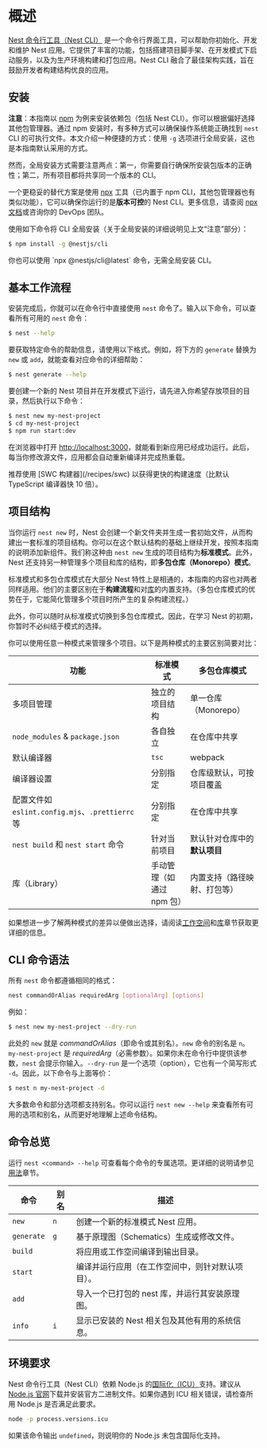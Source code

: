 # 概述

[Nest 命令行工具（Nest CLI）](https://github.com/nestjs/nest-cli) 是一个命令行界面工具，可以帮助你初始化、开发和维护 Nest 应用。它提供了丰富的功能，包括搭建项目脚手架、在开发模式下启动服务，以及为生产环境构建和打包应用。Nest CLI 融合了最佳架构实践，旨在鼓励开发者构建结构优良的应用。

## 安装

**注意**：本指南以 [npm](https://docs.npmjs.com/downloading-and-installing-node-js-and-npm) 为例来安装依赖包（包括 Nest CLI）。你可以根据偏好选择其他包管理器。通过 npm 安装时，有多种方式可以确保操作系统能正确找到 `nest` CLI 的可执行文件。本文介绍一种便捷的方式：使用 `-g` 选项进行全局安装，这也是本指南默认采用的方式。

然而，全局安装方式需要注意两点：第一，你需要自行确保所安装包版本的正确性；第二，所有项目都将共享同一个版本的 CLI。

一个更稳妥的替代方案是使用 [npx](https://github.com/npm/cli/blob/latest/docs/lib/content/commands/npx.md) 工具（已内置于 npm CLI，其他包管理器也有类似功能），它可以确保你运行的是**版本可控**的 Nest CLI。更多信息，请查阅 [npx 文档](https://github.com/npm/cli/blob/latest/docs/lib/content/commands/npx.md)或咨询你的 DevOps 团队。

使用如下命令将 CLI 全局安装（关于全局安装的详细说明见上文“注意”部分）：

```bash
$ npm install -g @nestjs/cli
```

<CalloutInfo>
  <div>你也可以使用 `npx @nestjs/cli@latest` 命令，无需全局安装 CLI。</div>
</CalloutInfo>

## 基本工作流程

安装完成后，你就可以在命令行中直接使用 `nest` 命令了。输入以下命令，可以查看所有可用的 `nest` 命令：

```bash
$ nest --help
```

要获取特定命令的帮助信息，请使用以下格式。例如，将下方的 `generate` 替换为 `new` 或 `add`，就能查看对应命令的详细帮助：

```bash
$ nest generate --help
```

要创建一个新的 Nest 项目并在开发模式下运行，请先进入你希望存放项目的目录，然后执行以下命令：

```bash
$ nest new my-nest-project
$ cd my-nest-project
$ npm run start:dev
```

在浏览器中打开 [http://localhost:3000](http://localhost:3000)，就能看到新应用已经成功运行。此后，每当你修改源文件，应用都会自动重新编译并完成热重载。

<CalloutInfo>
  推荐使用 [SWC 构建器](/recipes/swc) 以获得更快的构建速度（比默认 TypeScript
  编译器快 10 倍）。
</CalloutInfo>

## 项目结构

当你运行 `nest new` 时，Nest 会创建一个新文件夹并生成一套初始文件，从而构建出一套标准的项目结构。你可以在这个默认结构的基础上继续开发，按照本指南的说明添加新组件。我们称这种由 `nest new` 生成的项目结构为**标准模式**。此外，Nest 还支持另一种管理多个项目和库的结构，即**多包仓库（Monorepo）模式**。

标准模式和多包仓库模式在大部分 Nest 特性上是相通的，本指南的内容也对两者同样适用。他们的主要区别在于**构建流程**和对[库](/cli/libraries)的内置支持。（多包仓库模式的优势在于，它能简化管理多个项目时所产生的复杂构建流程。）

此外，你可以随时从标准模式切换到多包仓库模式。因此，在学习 Nest 的初期，你暂时不必纠结于模式的选择。

你可以使用任意一种模式来管理多个项目。以下是两种模式的主要区别简要对比：

| 功能                                             | 标准模式                  | 多包仓库模式                 |
| ------------------------------------------------ | ------------------------- | ---------------------------- |
| 多项目管理                                       | 独立的项目结构            | 单一仓库（Monorepo）         |
| `node_modules` & `package.json`                  | 各自独立                  | 在仓库中共享                 |
| 默认编译器                                       | `tsc`                     | webpack                      |
| 编译器设置                                       | 分别指定                  | 仓库级默认，可按项目覆盖     |
| 配置文件如 `eslint.config.mjs`、`.prettierrc` 等 | 分别指定                  | 在仓库中共享                 |
| `nest build` 和 `nest start` 命令                | 针对当前项目              | 默认针对仓库中的**默认项目** |
| 库（Library）                                    | 手动管理（如通过 npm 包） | 内置支持（路径映射、打包等） |

如果想进一步了解两种模式的差异以便做出选择，请阅读[工作空间](/cli/monorepo)和[库](/cli/libraries)章节获取更详细的信息。

## CLI 命令语法

所有 `nest` 命令都遵循相同的格式：

```bash
nest commandOrAlias requiredArg [optionalArg] [options]
```

例如：

```bash
$ nest new my-nest-project --dry-run
```

此处的 `new` 就是 _commandOrAlias_（即命令或其别名）。`new` 命令的别名是 `n`。`my-nest-project` 是 _requiredArg_（必需参数）。如果你未在命令行中提供该参数，`nest` 会提示你输入。`--dry-run` 是一个选项（option），它也有一个简写形式 `-d`。因此，以下命令与上面等价：

```bash
$ nest n my-nest-project -d
```

大多数命令和部分选项都支持别名。你可以运行 `nest new --help` 来查看所有可用的选项和别名，从而更好地理解上述命令结构。

## 命令总览

运行 `nest <command> --help` 可查看每个命令的专属选项。更详细的说明请参见[用法](/cli/usages)章节。

| 命令       | 别名 | 描述                                             |
| ---------- | ---- | ------------------------------------------------ |
| `new`      | `n`  | 创建一个新的标准模式 Nest 应用。                 |
| `generate` | `g`  | 基于原理图（Schematics）生成或修改文件。         |
| `build`    |      | 将应用或工作空间编译到输出目录。                 |
| `start`    |      | 编译并运行应用（在工作空间中，则针对默认项目）。 |
| `add`      |      | 导入一个已打包的 nest 库，并运行其安装原理图。   |
| `info`     | `i`  | 显示已安装的 Nest 相关包及其他有用的系统信息。   |

## 环境要求

Nest 命令行工具（Nest CLI）依赖 Node.js 的[国际化（ICU）](https://nodejs.org/api/intl.html)支持。建议从 [Node.js 官网](https://nodejs.org/en/download)下载并安装官方二进制文件。如果你遇到 ICU 相关错误，请检查所用 Node.js 是否满足此要求。

```bash
node -p process.versions.icu
```

如果该命令输出 `undefined`，则说明你的 Node.js 未包含国际化支持。
